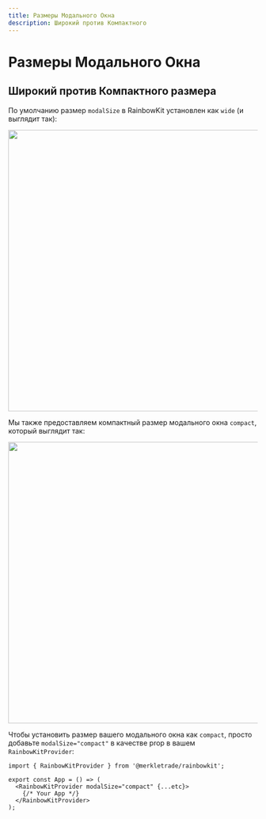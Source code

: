 ```yaml
---
title: Размеры Модального Окна
description: Широкий против Компактного
---
```


# Размеры Модального Окна

## Широкий против Компактного размера

По умолчанию размер `modalSize` в RainbowKit установлен как `wide` (и выглядит так):

<Img src="/modal-default.png" height="569" width="1029" />

Мы также предоставляем компактный размер модального окна `compact`, который выглядит так:

<Img src="/modal-compact.png" height="569" width="1029" />

Чтобы установить размер вашего модального окна как `compact`, просто добавьте `modalSize="compact"` в качестве prop в вашем `RainbowKitProvider`:

```tsx
import { RainbowKitProvider } from '@merkletrade/rainbowkit';

export const App = () => (
  <RainbowKitProvider modalSize="compact" {...etc}>
    {/* Your App */}
  </RainbowKitProvider>
);
```
